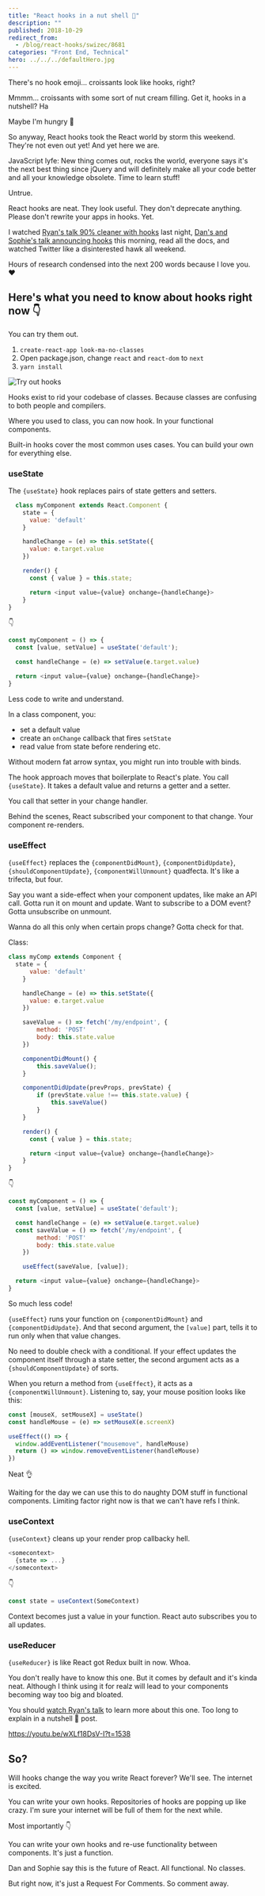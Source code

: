 ```yaml
---
title: "React hooks in a nut shell 🥐"
description: ""
published: 2018-10-29
redirect_from:
  - /blog/react-hooks/swizec/8681
categories: "Front End, Technical"
hero: ../../../defaultHero.jpg
---
```


There's no hook emoji… croissants look like hooks, right?

Mmmm… croissants with some sort of nut cream filling. Get it, hooks in a nutshell? Ha

Maybe I'm hungry 🤔

So anyway, React hooks took the React world by storm this weekend. They're not even out yet! And yet here we are.

JavaScript lyfe: New thing comes out, rocks the world, everyone says it's the next best thing since jQuery and will definitely make all your code better and all your knowledge obsolete. Time to learn stuff!

Untrue.

React hooks are neat. They look useful. They don't deprecate anything. Please don't rewrite your apps in hooks. Yet.

I watched [Ryan's talk 90% cleaner with hooks](https://www.youtube.com/watch?v=wXLf18DsV-I) last night, [Dan's and Sophie's talk announcing hooks](https://www.youtube.com/watch?v=V-QO-KO90iQ) this morning, read all the docs, and watched Twitter like a disinterested hawk all weekend.

Hours of research condensed into the next 200 words because I love you. ❤️

## Here's what you need to know about hooks right now 👇

You can try them out.

1.  `create-react-app look-ma-no-classes`
2.  Open package.json, change `react` and `react-dom` to `next`
3.  `yarn install`

![Try out hooks](./img/media-5eF7npmWqLwuECXPNT-giphy.gif)

Hooks exist to rid your codebase of classes. Because classes are confusing to both people and compilers.

Where you used to class, you can now hook. In your functional components.

Built-in hooks cover the most common uses cases. You can build your own for everything else.

### useState

The `{useState}` hook replaces pairs of state getters and setters.

```javascript
  class myComponent extends React.Component {
    state = {
      value: 'default'
    }

    handleChange = (e) => this.setState({
      value: e.target.value
    })

    render() {
      const { value } = this.state;

      return <input value={value} onchange={handleChange}>
    }
}
```

👇

```javascript
const myComponent = () => {
  const [value, setValue] = useState('default');

  const handleChange = (e) => setValue(e.target.value)

  return <input value={value} onchange={handleChange}>
}
```

Less code to write and understand.

In a class component, you:

- set a default value
- create an `onChange` callback that fires `setState`
- read value from state before rendering etc.

Without modern fat arrow syntax, you might run into trouble with binds.

The hook approach moves that boilerplate to React's plate. You call `{useState}`. It takes a default value and returns a getter and a setter.

You call that setter in your change handler.

Behind the scenes, React subscribed your component to that change. Your component re-renders.

### useEffect

`{useEffect}` replaces the `{componentDidMount}`, `{componentDidUpdate}`, `{shouldComponentUpdate}`, `{componentWillUnmount}` quadfecta. It's like a trifecta, but four.

Say you want a side-effect when your component updates, like make an API call. Gotta run it on mount and update. Want to subscribe to a DOM event? Gotta unsubscribe on unmount.

Wanna do all this only when certain props change? Gotta check for that.

Class:

```javascript
class myComp extends Component {
  state = {
      value: 'default'
    }

    handleChange = (e) => this.setState({
      value: e.target.value
    })

    saveValue = () => fetch('/my/endpoint', {
        method: 'POST'
        body: this.state.value
    })

    componentDidMount() {
        this.saveValue();
    }

    componentDidUpdate(prevProps, prevState) {
        if (prevState.value !== this.state.value) {
            this.saveValue()
        }
    }

    render() {
      const { value } = this.state;

      return <input value={value} onchange={handleChange}>
    }
}
```

👇

```javascript
const myComponent = () => {
  const [value, setValue] = useState('default');

  const handleChange = (e) => setValue(e.target.value)
  const saveValue = () => fetch('/my/endpoint', {
        method: 'POST'
        body: this.state.value
    })

    useEffect(saveValue, [value]);

  return <input value={value} onchange={handleChange}>
}
```

So much less code!

`{useEffect}` runs your function on `{componentDidMount}` and `{componentDidUpdate}`. And that second argument, the `[value]` part, tells it to run only when that value changes.

No need to double check with a conditional. If your effect updates the component itself through a state setter, the second argument acts as a `{shouldComponentUpdate}` of sorts.

When you return a method from `{useEffect}`, it acts as a `{componentWillUnmount}`. Listening to, say, your mouse position looks like this:

```javascript
const [mouseX, setMouseX] = useState()
const handleMouse = (e) => setMouseX(e.screenX)

useEffect(() => {
  window.addEventListener("mousemove", handleMouse)
  return () => window.removeEventListener(handleMouse)
})
```

Neat 👌

Waiting for the day we can use this to do naughty DOM stuff in functional components. Limiting factor right now is that we can't have refs I think.

### useContext

`{useContext}` cleans up your render prop callbacky hell.

```javascript
<somecontext>
  {state => ...}
</somecontext>
```

👇

```javascript
const state = useContext(SomeContext)
```

Context becomes just a value in your function. React auto subscribes you to all updates.

### useReducer

`{useReducer}` is like React got Redux built in now. Whoa.

You don't really have to know this one. But it comes by default and it's kinda neat. Although I think using it for realz will lead to your components becoming way too big and bloated.

You should [watch Ryan's talk](https://youtu.be/wXLf18DsV-I?t=1457) to learn more about this one. Too long to explain in a nutshell 🥐 post.

https://youtu.be/wXLf18DsV-I?t=1538

## So?

Will hooks change the way you write React forever? We'll see. The internet is excited.

You can write your own hooks. Repositories of hooks are popping up like crazy. I'm sure your internet will be full of them for the next while.

Most importantly 👇

You can write your own hooks and re-use functionality between components. It's just a function.

Dan and Sophie say this is the future of React. All functional. No classes.

But right now, it's just a Request For Comments. So comment away.
